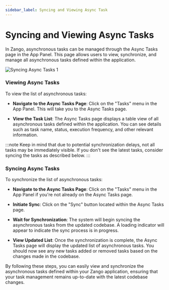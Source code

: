 ```yaml
---
sidebar_label: Syncing and Viewing Async Task
---
```


# Syncing and Viewing Async Tasks

In Zango, asynchronous tasks can be managed through the Async Tasks page in the App Panel. This page allows users to view, synchronize, and manage all asynchronous tasks defined within the application.

![Syncing Async Tasks 1](/img/async-tasks/syncing-and-viewing-async-tasks1.png)

### Viewing Async Tasks

To view the list of asynchronous tasks:

- **Navigate to the Async Tasks Page**: Click on the "Tasks" menu in the App Panel. This will take you to the Async Tasks page.
  
- **View the Task List**: The Async Tasks page displays a table view of all asynchronous tasks defined within the application. You can see details such as task name, status, execution frequency, and other relevant information.

:::note
Keep in mind that due to potential synchronization delays, not all tasks may be immediately visible. If you don't see the latest tasks, consider syncing the tasks as described below.
:::

### Syncing Async Tasks

To synchronize the list of asynchronous tasks:

- **Navigate to the Async Tasks Page**: Click on the "Tasks" menu in the App Panel if you're not already on the Async Tasks page.
  
- **Initiate Sync**: Click on the "Sync" button located within the Async Tasks page.

- **Wait for Synchronization**: The system will begin syncing the asynchronous tasks from the updated codebase. A loading indicator will appear to indicate the sync process is in progress.

- **View Updated List**: Once the synchronization is complete, the Async Tasks page will display the updated list of asynchronous tasks. You should now see any new tasks added or removed tasks based on the changes made in the codebase.

By following these steps, you can easily view and synchronize the asynchronous tasks defined within your Zango application, ensuring that your task management remains up-to-date with the latest codebase changes.
